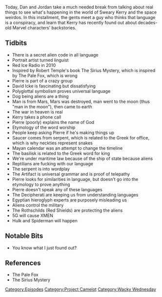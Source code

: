 {{DEFAULTSORT:
    #_EPISODE_0271:The Serpent Loves Word Games
}}{{Episode
    | title           = The Serpent Loves Word Games
    | caption         = Listen to this episode on [https://knowledgefight.libsyn.com/knowledge-fight-the-serpent-loves-word-games Libsyn] [https://open.spotify.com/episode/2exZYAPgomaUNYN64Aon1O Spotify]
    | episodeNumber   = 271
    | length          = 02:07:43
    | airDate         = March 4, 2019
    | episodeType     = [[:Category:Project Camelot|Project Camelot]], [[:Category:Wacky Wednesday|Wacky Wednesday]]
    | appearance      = [[Kerry Cassidy]], [[Pierre Sabak]], [[Robert Temple]], [[Andrija Puharich]], [[Uri Gellar]], [[David Icke]], [[Isaac Asimov]]
    | previousEpisode = [[270: The Rogan Return]]
    | nextEpisode     = [[272: December 20, 2012]]
}}

{{Stub}}

Today, Dan and Jordan take a much needed break from talking about real things to see what's happening in the world of Sweary Kerry and the space weirdos. In this installment, the gents meet a guy who thinks that language is a conspiracy, and learn that Kerry has recently found out about decades-old Marvel characters' backstories.

==Tidbits==

*There is a secret alien code in all language
*Portrait artist turned linguist
*Red Ice Radio in 2010
*Inspired by Robert Temple's book The Sirius Mystery, which is inspired by The Pale Fox, which is wrong
*Pierre is part of a crazy group
*David Icke is fascinating but dissatisfying
*Polyglottal symbolism proves universal language
*Dog being aliens are a thing
*Man is from Mars, Mars was destroyed, man went to the moon (thus "man in the moon"), then came to earth
*The war in heaven is real
*Kerry takes a phone call
*Pierre (poorly) explains the name of God
*Etymology of the word worship
*People keep asking Pierre if he's making things up
*Saucer comes from serpent, which is related to the Greek for office, which is why neckties represent snakes
*Mayan calendar was an attempt to change the timeline
*The basilisk is related to the Greek word for king
*We're under maritime law because of the ship of state because aliens
*Reptilians are fucking with our language
*The serpent is into wordplay
*The Artifact is universal grammar and is proof of telepathy
*Pierre looks for similarities in language, but doesn't go into the etymology to prove anything
*Pierre doesn't speak any of these languages
*The Decipherati are keeping us from understanding languages
*Egyptian hieroglyph experts are purposely misleading us
*Aliens control the military
*The Rothschilds (Red Shields) are protecting the aliens
*5G will cause XMEN
*Hulk and Spiderman will happen

==Notable Bits==

*You know what I just found out?

==References==

*The Pale Fox
*The Sirius Mystery

[[Category:Episodes]]
[[Category:Project Camelot]]
[[Category:Wacky Wednesday]]
